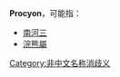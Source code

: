 '''Procyon'''，可能指：

* [[南河三|南河三]]
* [[浣熊屬|浣熊屬]]

{{disambig}}

[[Category:非中文名称消歧义|Category:非中文名称消歧义]]
